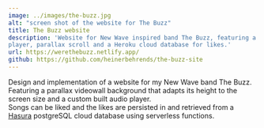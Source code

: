 ```yaml
---
image: ../images/the-buzz.jpg
alt: "screen shot of the website for The Buzz"
title: The Buzz website
description: 'Website for New Wave inspired band The Buzz, featuring a custom audio
player, parallax scroll and a Heroku cloud database for likes.'
url: https://werethebuzz.netlify.app/
github: https://github.com/heinerbehrends/the-buzz-site
---
```


Design and implementation of a website for my New Wave band The Buzz. Featuring
a parallax videowall background that adapts its height to the screen size and a
custom built audio player. <br />
Songs can be liked and the likes are persisted in and retrieved from a [Hasura](https://hasura.io/)
postgreSQL cloud database using serverless functions.
